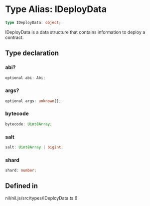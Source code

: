 # Type Alias: IDeployData

```ts
type IDeployData: object;
```

IDeployData is a data structure that contains information to deploy a contract.

## Type declaration

### abi?

```ts
optional abi: Abi;
```

### args?

```ts
optional args: unknown[];
```

### bytecode

```ts
bytecode: Uint8Array;
```

### salt

```ts
salt: Uint8Array | bigint;
```

### shard

```ts
shard: number;
```

## Defined in

nil/nil.js/src/types/IDeployData.ts:6
